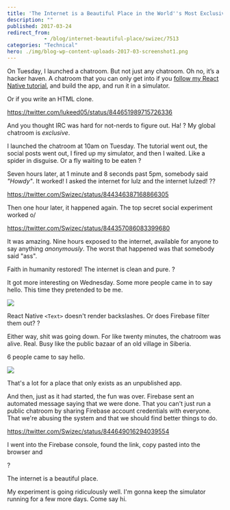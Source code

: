 ```yaml
---
title: 'The Internet is a Beautiful Place in the World''s Most Exclusive Chatroom'
description: ""
published: 2017-03-24
redirect_from: 
            - /blog/internet-beautiful-place/swizec/7513
categories: "Technical"
hero: ./img/blog-wp-content-uploads-2017-03-screenshot1.png
---
```

On Tuesday, I launched a chatroom. But not just any chatroom. Oh no, it’s a hacker haven. A chatroom that you can only get into if you [follow my React Native tutorial](http://school.shoutem.com/lectures/chat-app-firebase-redux-react-native/), and build the app, and run it in a simulator.



Or if you write an HTML clone.



https://twitter.com/lukeed05/status/844651989715726336



And you thought IRC was hard for not-nerds to figure out. Ha! ? My global chatroom is _exclusive_.



I launched the chatroom at 10am on Tuesday. The tutorial went out, the social posts went out, I fired up my simulator, and then I waited. Like a spider in disguise. Or a fly waiting to be eaten ?



Seven hours later, at 1 minute and 8 seconds past 5pm, somebody said _"Howdy"_. It worked! I asked the internet for lulz and the internet lulzed! ??



https://twitter.com/Swizec/status/844346387168866305



Then one hour later, it happened again. The top secret social experiment worked o/



https://twitter.com/Swizec/status/844357086083399680



It was amazing. Nine hours exposed to the internet, available for anyone to say anything _anonymously_. The worst that happened was that somebody said "ass".



Faith in humanity restored! The internet is clean and pure. ?



It got more interesting on Wednesday. Some more people came in to say hello. This time they pretended to be me.



![](./img/blog-wp-content-uploads-2017-03-screenshot1.png)



React Native `<Text>` doesn't render backslashes. Or does Firebase filter them out? ?



Either way, shit was going down. For like twenty minutes, the chatroom was alive. Real. Busy like the public bazaar of an old village in Siberia.



6 people came to say hello.



![](./img/blog-wp-content-uploads-2017-03-users-screenshot.png)



That's a lot for a place that only exists as an unpublished app.



And then, just as it had started, the fun was over. Firebase sent an automated message saying that we were done. That you can't just run a public chatroom by sharing Firebase account credentials with everyone. That we're abusing the system and that we should find better things to do.



https://twitter.com/Swizec/status/844649016294039554



I went into the Firebase console, found the link, copy pasted into the browser and





?



The internet is a beautiful place.



My experiment is going ridiculously well. I'm gonna keep the simulator running for a few more days. Come say hi.